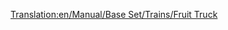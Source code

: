 [[Translation:en/Manual/Base Set/Trains/Fruit Truck]]
{{it/Manual/Base Set/Trains/Vagoni|Picture=[[File:en/Manual/Base Set/Trains/Fruittruck.png]]
|Name=Carro trasporto frutta
|NormalCost=€ 2.132
|NormalWeight=18 / 43 t
|NormalCapacity=25 tonnellate di frutta
|MonoCost="
|MonoWeight=18 / 48 t
|MonoCapacity=30 tonnellate di frutta
|MagCost="
|MagWeight=18 / 50 t
|MagCapacity=32 tonnellate di frutta
|Description=Nelle aree [[en/Clima#tropicale|tropicali]] questo tipo di carro viene usato dalle piantagioni per trasportare la loro produzione alle fabbriche.
}}